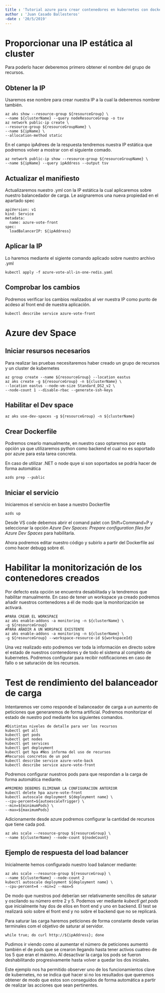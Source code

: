 ```yaml
---
title : 'Tutorial azure para crear contenedores en kubernetes con docker'
author : 'Juan Casado Ballesteros'
-date : '20/5/2019'
---
```


[//run]: # (pandoc azure_test.rmd -o azure_test.pdf && open azure_test.pdf)
[//resourceGroup]: # (resourceGroup="tutorialKubernetes")
[//resourceGroupName]: # (resourceGroupName="MC_tutorialKubernetes_tutorialKubernetesCluster_eastus")
[//clusterName]: # (clusterName="tutorialKubernetesCluster")
[//clusterName]: # (clusterName="tutorialKubernetesCluster")
[//ipName]: # (ipName="tutorialKubernetesIP")
[//ipAddress]: # (ipAddress="40.117.127.110")


# Proporcionar una IP estática al cluster

Para poderlo hacer deberemos primero obtener el nombre del grupo de recursos.

## Obtener la IP

Usaremos ese nombre para crear nuestra IP a la cual la deberemos nombrer también.

```
az aks show --resource-group ${resourceGroup} \
--name ${clusterName} --query nodeResourceGroup -o tsv
az network public-ip create \
--resource-group ${resourceGroupName} \
--name ${ipName} \
--allocation-method static
```

En el campo ipAdrees de la respuesta tendremos nuestra IP estática que podremos volver a mostrar con el siguiente comado.

```(bash)
az network public-ip show --resource-group ${resourceGroupName} \
--name ${ipName} --query ipAddress --output tsv
```

## Actualizar el manifiesto

Actualizaremos nuestro .yml con la IP estática la cual aplicaremos sobre nuestro balancedador de carga.
Le asignaremos una nueva propiedad en el apartado spec

```(yml)
apiVersion: v1
kind: Service
metadata:
  name: azure-vote-front
spec:
  loadBalancerIP: ${ipAddress}
```

## Aplicar la IP

Lo haremos mediante el sigiente comando aplicado sobre nuestro archivo .yml

```(bash)
kubectl apply -f azure-vote-all-in-one-redis.yaml
```

## Comprobar los cambios

Podremos verificar los cambios realizados al ver nuestra IP como punto de acdeso al front end de nuestra aplicación.

```(bash)
kubectl describe service azure-vote-front
```

# Azure dev Space

## Iniciar resursos necesarios

Para realizar las pruebas necesitaremos haber creado un grupo de recursos y un cluster de kubernetes

```(bash)
az group create --name ${resourceGroup} --location eastus
az aks create -g ${resourceGroup} -n ${clusterName} \
--location eastus --node-vm-size Standard_DS2_v2 \
--node-count 1 --disable-rbac --generate-ssh-keys
```

## Habilitar el Dev space

```(bash)
az aks use-dev-spaces -g ${resourceGroup} -n ${clusterName}
```

## Crear Dockerfile

Podremos crearlo manualmente, en nuestro caso optaremos por esta opción ya que utilizaremos python como backend el cual no es soportado por azure para esta tarea concreta.

En caso de utilizar .NET o node quye si son soportados se podría hacer de forma automática

```(bash)
azds prep --public
```

## Iniciar el servicio

Iniciaremos el servicio en base a nuestro Dockerfile

```(bash)
azds up
```

Desde VS code debemos abrir el comand palet con Shift+Command+P y seleccionar la opción *Azure Dev Spaces: Prepare configuration files for Azure Dev Spaces* para habilitarla.

Ahora podremos editar nuestro código y subirlo a partir del Dockerfile así como hacer debugg sobre él.

# Habilitar la monitorización de los contenedores creados

Por defecto esta opción se encuentra desabilitada y la tendremos que habilitar manualmente.
En caso de tener un workspace ya creado podremos añadir nuestros contenedores a él de modo que la monitorización se activará.

```(bash)
#PARA CREAR EL WORKSPACE
az aks enable-addons -a monitoring -n ${clusterName} \
-g ${resourceGroup}
#PARA AÑADIR A UN WORSPACE EXISTENTE
az aks enable-addons -a monitoring -n ${clusterName} \
-g ${resourceGroup} --workspace-resource-id ${workspaceId}
```

Una vez realizado esto podremos ver toda la información en directo sobre el estado de nuestros contenedores y de todo el sistema al completo de kubernetes.
Podremos configurar para recibir notificaciones en caso de fallo o se saturación de los recursos.

# Test de rendimiento del balanceador de carga

Intentaremos ver como responde el balanceador de carga a un aumento de peticiones que generaremos de forma artificial.
Podremos monitorizar el estado de nuestro pod mediante los siguientes comandos.

```(bash)
#Distintas niveles de detalle para ver los recursos
kubectl get all
kubectl get pods
kubectl get nodes
kubectl get services
kubectl get deployment
kubectl get hpa #Nos informa del uso de recursos
#Recursos concretos de un pod
kubectl describe service azure-vote-back
kubectl describe service azure-vote-front
```

Podremos configurar nuestros pods para que respondan a la carga de forma automática mediante.

```(bash)
#PRIMERO DEBEMOS ELIMINAR LA CONFIGURACIÓN ANTERIOR
kubectl delete hpa azure-vote-front
kubectl autoscale deployment ${deployment name} \
--cpu-percent=${autoescaleTrigger} \
--min=${minimumPods} \
--max=${maximumPods}
```

Adicionamente desde azure podremos configurar la cantidad de recursos que tiene cada pod.

```(bash)
az aks scale --resource-group ${resourceGroup} \
--name ${clusterName} --node-count ${nodeCount}
```

## Ejemplo de respuesta del load balancer

Inicialmente hemos configurado nuestro load balancer mediante:

```(bash)
az aks scale --resource-group ${resourceGroup} \
--name ${clusterName} --node-count 2
kubectl autoscale deployment ${deployment name} \
--cpu-percent=4 --min=2 --max=5
```

De modo que nuestros pod deberían ser relativamente sencillos de saturar y oscilando su número entre 2 y 5.
Podemos ver mediante *kubectl get pods* que inicialmente hay dos de ellos en front end y uno en backend.
El test se realizará solo sobre el front end y no sobre el backend que no se replicará.

Para saturar las carga haremos peticiones de forma constante desde varias terminales com el objetivo de saturar al servidor.

```(bash)
while true; do curl http://${ipAddress}; done
```

Pudimos ir viendo como al aumentar el número de peticiones aumentó también el de pods que se crearon llegando hasta tener activos cuatreo de los 5 que eran el máximo.
Al desactivar la carga los pods se fueron deshabilitando progresivamente hasta volver a quedar los dos iniciales.

Este ejemplo nos ha permitido observer uno de los funcionamientos clave de kubernetes, no se indica qué hacer si no los resultados que queremos obtener de modo que estos son conseguidos de forma automática a partir de realizar las acciones que sean pertinentes.
